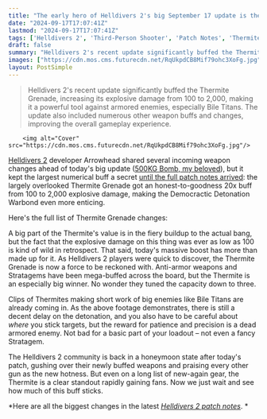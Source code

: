 ```yaml
---
title: "The early hero of Helldivers 2's big September 17 update is the Thermite Grenade, which Arrowhead buffed from 100 to 2,000 democracy-delivering explosion damage"
date: "2024-09-17T17:07:41Z"
lastmod: "2024-09-17T17:07:41Z"
tags: ['Helldivers 2', 'Third-Person Shooter', 'Patch Notes', 'Thermite Grenade', 'Buff', 'Weapons', 'Game Update']
draft: false
summary: "Helldivers 2's recent update significantly buffed the Thermite Grenade, increasing its explosive damage from 100 to 2,000, making it a powerful tool against armored enemies, especially Bile Titans. The update also included numerous other weapon buffs and changes, improving the overall gameplay experience."
images: ["https://cdn.mos.cms.futurecdn.net/RqUkpdCB8Mif79ohc3XoFg.jpg"]
layout: PostSimple
---
```

> Helldivers 2's recent update significantly buffed the Thermite Grenade, increasing its explosive damage from 100 to 2,000, making it a powerful tool against armored enemies, especially Bile Titans. The update also included numerous other weapon buffs and changes, improving the overall gameplay experience.


        <img alt="Cover" src="https://cdn.mos.cms.futurecdn.net/RqUkpdCB8Mif79ohc3XoFg.jpg"/>
        
[<u>Helldivers 2</u>](https://www.gamesradar.com/helldivers-2-guide/) developer Arrowhead shared several incoming weapon changes ahead of today's big update ([<u>500KG Bomb, my beloved</u>](https://www.gamesradar.com/games/third-person-shooter/helldivers-2-is-buffing-the-iconic-eagle-500kg-bomb-to-the-level-it-was-supposed-to-be-at-all-along-big-booms-should-boom-big/)), but it kept the largest numerical buff a secret [<u>until the full patch notes arrived</u>](https://www.gamesradar.com/games/third-person-shooter/first-major-patch-of-helldivers-2s-60-day-plan-is-a-huge-list-of-changes-designed-to-do-two-things-keep-divers-alive-for-longer-and-kill-bots-and-bugs-much-quicker/): the largely overlooked Thermite Grenade got an honest-to-goodness 20x buff from 100 to 2,000 explosive damage, making the Democractic Detonation Warbond even more enticing. 

Here's the full list of Thermite Grenade changes: 

A big part of the Thermite's value is in the fiery buildup to the actual bang, but the fact that the explosive damage on this thing was ever as low as 100 is kind of wild in retrospect. That said, today's massive boost has more than made up for it. As Helldivers 2 players were quick to discover, the Thermite Grenade is now a force to be reckoned with. Anti-armor weapons and Stratagems have been mega-buffed across the board, but the Thermite is an especially big winner. No wonder they tuned the capacity down to three. 

Clips of Thermites making short work of big enemies like Bile Titans are already coming in. As the above footage demonstrates, there is still a decent delay on the detonation, and you also have to be careful about *where* you stick targets, but the reward for patience and precision is a dead armored enemy. Not bad for a basic part of your loadout – not even a fancy Stratagem. 

The Helldivers 2 community is back in a honeymoon state after today's patch, gushing over their newly buffed weapons and praising every other gun as the new hotness. But even on a long list of new-again gear, the Thermite is a clear standout rapidly gaining fans. Now we just wait and see how much of this buff sticks. 

*Here are all the biggest changes in the latest *[<u><em>Helldivers 2 patch notes</em></u>](https://www.gamesradar.com/games/third-person-shooter/helldivers-2-patch-notes/)*. *
        